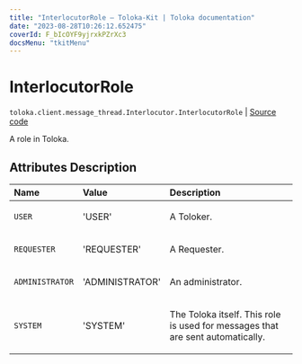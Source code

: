 ```yaml
---
title: "InterlocutorRole — Toloka-Kit | Toloka documentation"
date: "2023-08-28T10:26:12.652475"
coverId: F_bIcOYF9yjrxkPZrXc3
docsMenu: "tkitMenu"
---
```


# InterlocutorRole

`toloka.client.message_thread.Interlocutor.InterlocutorRole` | [Source code](https://github.com/Toloka/toloka-kit/blob/v1.2.1/src/client/message_thread.py#L56)

A role in Toloka.

## Attributes Description

| Name | Value | Description |
| :------| :-----------| :----------| 
`USER`|'USER'|<p>A Toloker.</p>
`REQUESTER`|'REQUESTER'|<p>A Requester.</p>
`ADMINISTRATOR`|'ADMINISTRATOR'|<p>An administrator.</p>
`SYSTEM`|'SYSTEM'|<p>The Toloka itself. This role is used for messages that are sent automatically.</p>